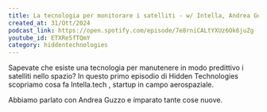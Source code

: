 ```yaml
---
title: La tecnologia per monitorare i satelliti - w/ Intella, Andrea Guzzo
created_at: 31/Ott/2024
podcast_link: https://open.spotify.com/episode/7e8rniCALtYXUz6Ok6juZg
youtube_id: ETXRe5fTQmY
category: hiddentechnologies
---
```

 
Sapevate che esiste una tecnologia per manutenere in modo predittivo i satelliti nello spazio?
In questo primo episodio di Hidden Technologies scopriamo cosa fa Intella.tech , startup in campo aerospaziale.

Abbiamo parlato con Andrea Guzzo e imparato tante cose nuove.
